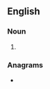 ==English==

===Noun===
{{head|en|noun plural form}}

# {{plural of|ailment|lang=en}}

===Anagrams===
* {{anagrams|en|Simental|aliments|manliest|mentalis|salt mine|smaltine|talismen}}